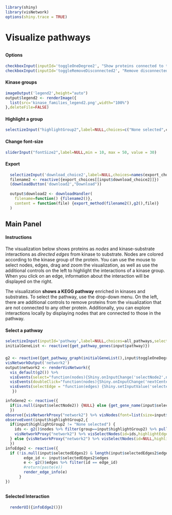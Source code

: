 ```r
library(shiny)
library(visNetwork)
options(shiny.trace = TRUE)
```
# Visualize pathways
##  {.sidebar data-width="200"}
#### Options
```r
checkboxInput(inputId='toggleOneDegree2', "Show proteins connected to those in the pathway", value = FALSE)
checkboxInput(inputId='toggleRemoveDisconnected2', "Remove disconnected proteins", value = TRUE)
```

#### Kinase groups
```r
imageOutput('legend2',height="auto")
output$legend2 <- renderImage({
  list(src='kinase_families_legend2.png',width="100%")
},deleteFile=FALSE)
```
#### Highlight a group
```r
selectizeInput("highlightGroup2",label=NULL,choices=c("None selected",colors$Group),selected="None selected")
```
#### Change font-size
``` r
sliderInput("fontSize2",label=NULL,min = 10, max = 50, value = 30)
```
#### Export
```r
  selectizeInput('download_choice2',label=NULL,choices=names(export_choices))
  filename2 <- reactive({export_choices[[input$download_choice2]]})
  (downloadButton('download2',"Download"))
  
  output$download2 <- downloadHandler(
    filename=function() {filename2()},
    content = function(file) {export_method(filename2(),g2(),file)}
  )
```
## Main Panel
#### Instructions
#### {.other-page-text}
The visualization below shows proteins as <i>nodes</i> and kinase-substrate interactions as <i>directed edges</i> from kinase to substrate. Nodes are colored according to the kinase group of the protein. You can use the mouse to select nodes, edges, drag and zoom the visualization, as well as use the additional controls on the left to highlight the interactions of a kinase group. When you click on an edge, information about the interaction will be displayed on the right.

The visualization <b>shows a KEGG pathway</b> enriched in kinases and substrates. To select the pathway, use the drop-down menu. On the left, there are additional controls to remove proteins from the visualization that are not connected to any other protein. Additionally, you can explore interactions locally by displaying nodes that are connected to those in the pathway.

#### Select a pathway
```r
selectizeInput(inputId='pathway',label=NULL,choices=all_pathways,selected="MAPK signaling pathway",options=list(maxOptions=300))
initialGeneList <- reactive({get_pathway_genes(input$pathway)})
```

### {}
```r
g2 <- reactive({get_pathway_graph(initialGeneList(),input$toggleOneDegree2,input$toggleRemoveDisconnected2)})
visNetworkOutput('network2')
output$network2 <- renderVisNetwork({
  vis_default(g2()) %>%
  visEvents(select="function(nodes){Shiny.onInputChange('selectNode2',nodes.nodes);}") %>%
  visEvents(doubleClick="function(nodes){Shiny.onInputChange('nextCenterNode',nodes.nodes)}") %>%
  visEvents(selectEdge = "function(edges) {Shiny.setInputValue('selectedEdges2', edges);}")
   })

infoGene2 <- reactive({
  if(is.null(input$selectNode2)) {NULL} else {get_gene_name(input$selectNode2)}
  })
observe({visNetworkProxy("network2") %>% visNodes(font=list(size=input$fontSize2))})
observeEvent(input$highlightGroup2,{
  if(input$highlightGroup2 != "None selected") {
    ids <- g2()$nodes %>% filter(group==input$highlightGroup2) %>% pull(id)
    visNetworkProxy("network2") %>% visSelectNodes(id=ids,highlightEdges=F,clickEvent=T) 
  } else {visNetworkProxy("network2") %>% visSelectNodes(id=NULL,highlightEdges=F,clickEvent=T)}
  })
infoEdge2 <- reactive({
  if (!is.null(input$selectedEdges2) & length(input$selectedEdges2$edges)==1) {
        edge_id <- input$selectedEdges2$edges
        e <- g2()$edges %>% filter(id == edge_id)
        #return(paste(e))
        render_edge_info(e)
      }
})
```

##  {data-width="200"}
#### Selected Interaction
```r
  renderUI({infoEdge2()})
```

